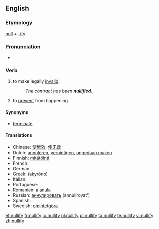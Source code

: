 ==English==

===Etymology===
[[null]] + [[-ify]]

===Pronunciation===
* {{audio|en-us-nullify.ogg|Audio (US)}}

===Verb===
{{en-verb|nullifies|nullifying|nullified}}

# {{transitive|legal}} to make legally [[invalid]].
#: ''The contract has been '''nullified'''.'' 
# to [[prevent]] from happening

====Synonyms====
* {{sense|to make legally invalid}} [[terminate]]

====Translations====
* Chinese: [[使無效]], [[使无效]]
* Dutch: [[annuleren]], [[vernietigen]], [[ongedaan maken]]
* Finnish: [[mitätöinti]]
* French: {{t+|fr|annuler}}
* German: {{t+|de|annullieren}}
* Greek: {{t+|el|ακυρώνω}} (akyróno)
* Italian: {{t+|it|annullare}}
* Portuguese: {{t+|pt|anular}}
* Romanian: [[a anula]]
* Russian: [[аннулировать]] (annulírovat')
* Spanish: {{t+|es|anular}}
* Swedish: [[omintetgöra]]

[[et:nullify]]
[[fr:nullify]]
[[io:nullify]]
[[nl:nullify]]
[[pl:nullify]]
[[ta:nullify]]
[[te:nullify]]
[[vi:nullify]]
[[zh:nullify]]